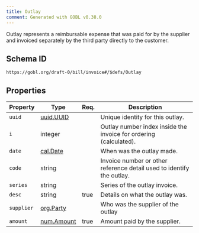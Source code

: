 ```yaml
---
title: Outlay
comment: Generated with GOBL v0.38.0
---
```


Outlay represents a reimbursable expense that was paid for by the supplier and invoiced separately by the third party directly to the customer.

## Schema ID

`https://gobl.org/draft-0/bill/invoice#/$defs/Outlay`

## Properties

| Property   | Type                              | Req. | Description                                                           |
|------------|-----------------------------------|------|-----------------------------------------------------------------------|
| `uuid`     | [uuid.UUID](/draft-0/uuid/uuid)   |      | Unique identity for this outlay.                                      |
| `i`        | integer                           |      | Outlay number index inside the invoice for ordering (calculated).     |
| `date`     | [cal.Date](/draft-0/cal/date)     |      | When was the outlay made.                                             |
| `code`     | string                            |      | Invoice number or other reference detail used to identify the outlay. |
| `series`   | string                            |      | Series of the outlay invoice.                                         |
| `desc`     | string                            | true | Details on what the outlay was.                                       |
| `supplier` | [org.Party](/draft-0/org/party)   |      | Who was the supplier of the outlay                                    |
| `amount`   | [num.Amount](/draft-0/num/amount) | true | Amount paid by the supplier.                                          |

